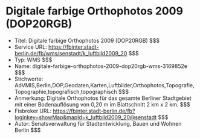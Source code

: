 # Digitale farbige Orthophotos 2009 (DOP20RGB)
- Titel: Digitale farbige Orthophotos 2009 (DOP20RGB) $$$
- Service URL: https://fbinter.stadt-berlin.de/fb/wms/senstadt/k_luftbild2009_20 $$$
- Typ: WMS $$$
- Name: digitale-farbige-orthophotos-2009-dop20rgb-wms-3169852e $$$
- Stichworte: AdVMIS,Berlin,DOP,Geodaten,Karten,Luftbilder,Orthophotos,Topografie,Topographie,topografisch,topographisch $$$
- Anmerkung: Digitale Orthophotos für das gesamte Berliner Stadtgebiet mit einer Bodenauflösung von 0,20 m im Blattschnitt 2 km x 2 km. $$$
- Fisbroker URL: https://fbinter.stadt-berlin.de/fb?loginkey=showMap&mapId=k_luftbild2009_20@senstadt $$$
- Autor: Senatsverwaltung für Stadtentwicklung, Bauen und Wohnen Berlin $$$
